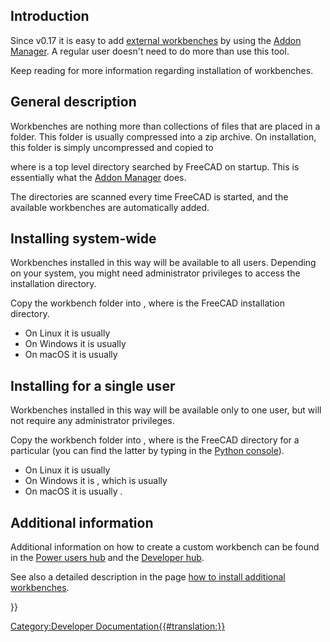 <languages/>
{{TOCright}}

== Introduction ==

Since v0.17 it is easy to add [[external_workbenches|external workbenches]] by using the [[Std_AddonMgr|Addon Manager]]. A regular user doesn't need to do more than use this tool.

Keep reading for more information regarding installation of workbenches.

== General description ==

Workbenches are nothing more than collections of files that are placed in a folder. This folder is usually compressed into a zip archive. On installation, this folder is simply uncompressed and copied to

{{Code|code=
$ROOT_DIR/Mod/
}}

where {{incode|$ROOT_DIR}} is a top level directory searched by FreeCAD on startup. This is essentially what the [[Std_AddonMgr|Addon Manager]] does.

The {{incode|Mod/}} directories are scanned every time FreeCAD is started, and the available workbenches are automatically added.

== Installing system-wide ==

Workbenches installed in this way will be available to all users. Depending on your system, you might need administrator privileges to access the installation directory.

Copy the workbench folder into {{incode|$INSTALL_DIR/Mod/}}, where {{incode|$INSTALL_DIR}} is the FreeCAD installation directory.
* On Linux it is usually {{incode|/usr/share/freecad/Mod/}}
* On Windows it is usually {{incode|C:\Program Files\FreeCAD\Mod\}}
* On macOS it is usually {{incode|/Applications/FreeCAD/Mod/}}

== Installing for a single user ==

Workbenches installed in this way will be available only to one user, but will not require any administrator privileges.

Copy the workbench folder into {{incode|$USER_DIR/Mod/}}, where {{incode|$USER_DIR}} is the FreeCAD directory for a particular {{incode|username}} (you can find the latter by typing {{incode|App.getUserAppDataDir()}} in the [[Python_console|Python console]]).
* On Linux it is usually {{incode|/home/username/.local/share/FreeCAD/Mod/}}
* On Windows it is {{incode|%APPDATA%\FreeCAD\Mod\}}, which is usually {{incode|C:\Users\username\Appdata\Roaming\FreeCAD\Mod\}}
* On macOS it is usually {{incode|/Users/username/Library/Application Support/FreeCAD/Mod/}}.

== Additional information ==

Additional information on how to create a custom workbench can be found in the [[Power users hub|Power users hub]] and the [[Developer hub|Developer hub]].

See also a detailed description in the page [[How_to_install_additional_workbenches|how to install additional workbenches]].


{{Powerdocnavi{{#translation:}}}}
[[Category:Developer Documentation{{#translation:}}]]